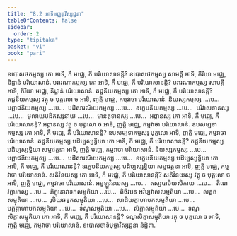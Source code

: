 ```yaml
---
title: "8.2 អាទិមជ្ឈន្តវិស្សជ្ជនា"
tableOfContents: false
sidebar:
  order: 2
type: "tipitaka"
basket: "vi"
book: "pari"
---
```



<DynamicBreadcrumb />

<Division number="333" book="pari">

<Paragraph number="1594" book="pari">
ឧបោសថកម្មស្ស កោ អាទិ, កឹ មជ្ឈេ, កឹ បរិយោសានន្តិ? ឧបោសថកម្មស្ស សាមគ្គី អាទិ, កិរិយា មជ្ឈេ, និដ្ឋានំ បរិយោសានំ.
</Paragraph>

<Paragraph number="1595" book="pari">
បវារណាកម្មស្ស កោ អាទិ, កឹ មជ្ឈេ, កឹ បរិយោសានន្តិ? បវារណាកម្មស្ស សាមគ្គី អាទិ, កិរិយា មជ្ឈេ, និដ្ឋានំ បរិយោសានំ.
</Paragraph>

<Paragraph number="1596" book="pari">
តជ្ជនីយកម្មស្ស កោ អាទិ, កឹ មជ្ឈេ, កឹ បរិយោសានន្តិ? តជ្ជនីយកម្មស្ស វត្ថុ ច បុគ្គលោ ច អាទិ, ញត្តិ មជ្ឈេ, កម្មវាចា បរិយោសានំ.
</Paragraph>

<Paragraph number="1597" book="pari">
និយស្សកម្មស្ស …បេ…  បព្ពាជនីយកម្មស្ស …បេ…  បដិសារណីយកម្មស្ស …បេ…  ឧក្ខេបនីយកម្មស្ស …បេ…  បរិវាសទានស្ស …បេ…  មូលាយបដិកស្សនាយ …បេ…  មានត្តទានស្ស …បេ…  អព្ភានស្ស កោ អាទិ, កឹ មជ្ឈេ, កឹ បរិយោសានន្តិ? អព្ភានស្ស វត្ថុ ច បុគ្គលោ ច អាទិ, ញត្តិ មជ្ឈេ, កម្មវាចា បរិយោសានំ.
</Paragraph>

<Paragraph number="1598" book="pari">
ឧបសម្បទាកម្មស្ស កោ អាទិ, កឹ មជ្ឈេ, កឹ បរិយោសានន្តិ? ឧបសម្បទាកម្មស្ស បុគ្គលោ អាទិ, ញត្តិ មជ្ឈេ, កម្មវាចា បរិយោសានំ.
</Paragraph>

<Paragraph number="1599" book="pari">
តជ្ជនីយកម្មស្ស បដិប្បស្សទ្ធិយា កោ អាទិ, កឹ មជ្ឈេ, កឹ បរិយោសានន្តិ? តជ្ជនីយកម្មស្ស បដិប្បស្សទ្ធិយា សម្មាវត្តនា អាទិ, ញត្តិ មជ្ឈេ, កម្មវាចា បរិយោសានំ.
</Paragraph>

<Paragraph number="1600" book="pari">
និយស្សកម្មស្ស …បេ…  បព្ពាជនីយកម្មស្ស …បេ…  បដិសារណីយកម្មស្ស …បេ…  ឧក្ខេបនីយកម្មស្ស បដិប្បស្សទ្ធិយា កោ អាទិ, កឹ មជ្ឈេ, កឹ បរិយោសានន្តិ? ឧក្ខេបនីយកម្មស្ស បដិប្បស្សទ្ធិយា សម្មាវត្តនា អាទិ, ញត្តិ មជ្ឈេ, កម្មវាចា បរិយោសានំ.
</Paragraph>

<Paragraph number="1601" book="pari">
សតិវិនយស្ស កោ អាទិ, កឹ មជ្ឈេ, កឹ បរិយោសានន្តិ? សតិវិនយស្ស វត្ថុ ច បុគ្គលោ ច អាទិ, ញត្តិ មជ្ឈេ, កម្មវាចា បរិយោសានំ.
</Paragraph>

<Paragraph number="1602" book="pari">
អមូឡ្ហវិនយស្ស …បេ…  តស្សបាបិយសិកាយ …បេ…  តិណវត្ថារកស្ស …បេ…  ភិក្ខុនោវាទកសម្មុតិយា …បេ…  តិចីវរេន អវិប្បវាសសម្មុតិយា …បេ…  សន្ថតសម្មុតិយា …បេ…  រូបិយឆឌ្ឌកសម្មុតិយា …បេ…  សាដិយគ្គាហាបកសម្មុតិយា …បេ…  បត្តគ្គាហាបកសម្មុតិយា …បេ…  ទណ្ឌសម្មុតិយា …បេ…  សិក្កាសម្មុតិយា …បេ…  ទណ្ឌសិក្កាសម្មុតិយា កោ អាទិ, កឹ មជ្ឈេ, កឹ បរិយោសានន្តិ? ទណ្ឌសិក្កាសម្មុតិយា វត្ថុ ច បុគ្គលោ ច អាទិ, ញត្តិ មជ្ឈេ, កម្មវាចា បរិយោសានំ.

</Paragraph>
</Division>

<Paragraph number="1603" type="center" book="pari">
ឧបោសថាទិបុច្ឆាវិស្សជ្ជនា និដ្ឋិតា.
</Paragraph>